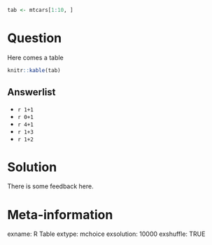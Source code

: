 ```r
tab <- mtcars[1:10, ]
```

Question
========
Here comes a table
```r
knitr::kable(tab)
```


Answerlist
----------
* `r 1+1`
* `r 0+1`
* `r 4+1`
* `r 1+3`
* `r 1+2`

Solution
========

There is some feedback here.

Meta-information
================
exname: R Table
extype: mchoice
exsolution: 10000
exshuffle: TRUE
